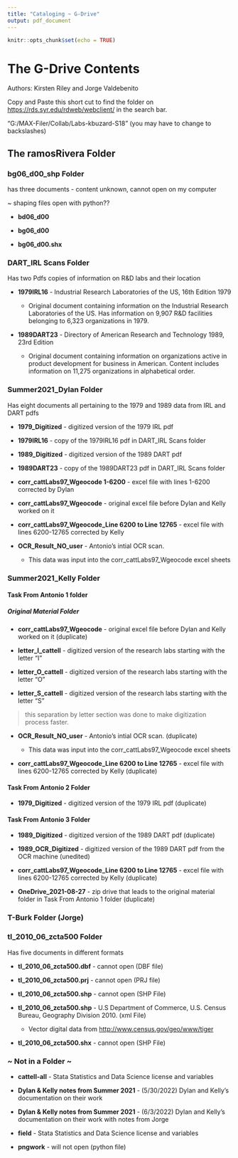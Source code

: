 ```yaml
---
title: "Cataloging ~ G-Drive"
output: pdf_document
---
```


```r
knitr::opts_chunk$set(echo = TRUE)
```

# The G-Drive Contents

Authors: Kirsten Riley and Jorge Valdebenito

Copy and Paste this short cut to find the folder on <https://rds.syr.edu/rdweb/webclient/> in the search bar.

"G:/MAX-Filer/Collab/Labs-kbuzard-S18" (you may have to change to backslashes)

## The ramosRivera Folder

### bg06_d00_shp Folder

has three documents - content unknown, cannot open on my computer

\~ shaping files open with python??

-   **bd06_d00**

-   **bg06_d00**

-   **bg06_d00.shx**

### DART_IRL Scans Folder

Has two Pdfs copies of information on R&D labs and their location

-   **1979IRL16** - Industrial Research Laboratories of the US, 16th Edition 1979

    -   Original document containing information on the Industrial Research Laboratories of the US. Has information on 9,907 R&D facilities belonging to 6,323 organizations in 1979.

-   **1989DART23** - Directory of American Research and Technology 1989, 23rd Edition

    -   Original document containing information on organizations active in product development for business in American. Content includes information on 11,275 organizations in alphabetical order.

### Summer2021_Dylan Folder

Has eight documents all pertaining to the 1979 and 1989 data from IRL and DART pdfs

-   **1979_Digitized** - digitized version of the 1979 IRL pdf

-   **1979IRL16** - copy of the 1979IRL16 pdf in DART_IRL Scans folder

-   **1989_Digitized** - digitized version of the 1989 DART pdf

-   **1989DART23** - copy of the 1989DART23 pdf in DART_IRL Scans folder

-   **corr_cattLabs97_Wgeocode 1-6200** - excel file with lines 1-6200 corrected by Dylan

-   **corr_cattLabs97_Wgeocode** - original excel file before Dylan and Kelly worked on it

-   **corr_cattLabs97_Wgeocode_Line 6200 to Line 12765** - excel file with lines 6200-12765 corrected by Kelly

-   **OCR_Result_NO_user** - Antonio's intial OCR scan.

    -   This data was input into the corr_cattLabs97_Wgeocode excel sheets

### Summer2021_Kelly Folder

#### Task From Antonio 1 folder

##### Original Material Folder

-   **corr_cattLabs97_Wgeocode** - original excel file before Dylan and Kelly worked on it (duplicate)

-   **letter_I\_cattell** - digitized version of the research labs starting with the letter "I"

-   **letter_O\_cattell** - digitized version of the research labs starting with the letter "O"

-   **letter_S\_cattell** - digitized version of the research labs starting with the letter "S"

> this separation by letter section was done to make digitization process faster.

-   **OCR_Result_NO_user** - Antonio's intial OCR scan. (duplicate)

    -   This data was input into the corr_cattLabs97_Wgeocode excel sheets

-   **corr_cattLabs97_Wgeocode_Line 6200 to Line 12765** - excel file with lines 6200-12765 corrected by Kelly (duplicate)

#### Task From Antonio 2 Folder

-   **1979_Digitized** - digitized version of the 1979 IRL pdf (duplicate)

#### Task From Antonio 3 Folder

-   **1989_Digitized** - digitized version of the 1989 DART pdf (duplicate)

-   **1989_OCR_Digitized** - digitized version of the 1989 DART pdf from the OCR machine (unedited)

-   **corr_cattLabs97_Wgeocode_Line 6200 to Line 12765** - excel file with lines 6200-12765 corrected by Kelly (duplicate)

-   **OneDrive_2021-08-27** - zip drive that leads to the original material folder in Task From Antonio 1 folder (duplicate)

### T-Burk Folder (Jorge)

### tl_2010_06_zcta500 Folder

Has five documents in different formats

-   **tl_2010_06_zcta500.dbf** - cannot open (DBF file)

-   **tl_2010_06_zcta500.prj** - cannot open (PRJ file)

-   **tl_2010_06_zcta500.shp** - cannot open (SHP File)

-   **tl_2010_06_zcta500.shp** - U.S Department of Commerce, U.S. Census Bureau, Geography Division 2010. (xml File)

    -   Vector digital data from <http://www.census.gov/geo/www/tiger>

-   **tl_2010_06_zcta500.shx** - cannot open (SHP File)

### \~ Not in a Folder \~

-   **cattell-all** - Stata Statistics and Data Science license and variables

-   **Dylan & Kelly notes from Summer 2021** - (5/30/2022) Dylan and Kelly's documentation on their work

-   **Dylan & Kelly notes from Summer 2021** - (6/3/2022) Dylan and Kelly's documentation on their work with notes from Jorge

-   **field** - Stata Statistics and Data Science license and variables

-   **pngwork** - will not open (python file)
